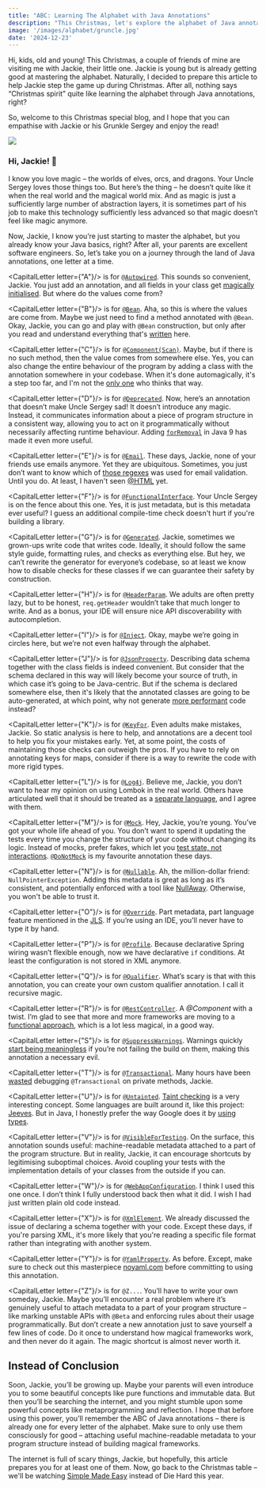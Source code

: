 ```yaml
---
title: "ABC: Learning The Alphabet with Java Annotations"
description: "This Christmas, let's explore the alphabet of Java annotations. There are so many, but how many of them truly benefit us?"
image: '/images/alphabet/gruncle.jpg'
date: '2024-12-23'
---
```



Hi, kids, old and young! This Christmas, a couple of friends of mine are visiting me with Jackie, their little one. Jackie is young but is already getting good at mastering the alphabet. Naturally, I decided to prepare this article to help Jackie step the game up during Christmas. After all, nothing says “Christmas spirit” quite like learning the alphabet through Java annotations, right?

So, welcome to this Christmas special blog, and I hope that you can empathise with Jackie or his Grunkle Sergey and enjoy the read!

![](../images/alphabet/gruncle.jpg)

<Quote
    quote="You never stop growing up. There’s always something new to learn."
    attribution="Grunkle Stan"
/>

### Hi, Jackie! 👋

I know you love magic – the worlds of elves, orcs, and dragons. Your Uncle Sergey loves those things too. But here’s the thing – he doesn’t quite like it when the real world and the magical world mix. And as magic is just a sufficiently large number of abstraction layers, it is sometimes part of his job to make this technology sufficiently less advanced so that magic doesn’t feel like magic anymore.

Now, Jackie, I know you’re just starting to master the alphabet, but you already know your Java basics, right? After all, your parents are excellent software engineers. So, let’s take you on a journey through the land of Java annotations, one letter at a time.

<CapitalLetter letter={"A"}/> is for [`@Autowired`](https://docs.spring.io/spring-framework/docs/6.2.x/javadoc-api/org/springframework/beans/factory/annotation/Autowired.html). This sounds so convenient, Jackie. You just add an annotation, and all fields in your class get [magically initialised](https://stackoverflow.com/a/31766429/1542319). But where do the values come from?

<CapitalLetter letter={"B"}/> is for [`@Bean`](https://docs.spring.io/spring-framework/docs/6.2.x/javadoc-api/org/springframework/context/annotation/Bean.html). Aha, so this is where the values are come from. Maybe we just need to find a method annotated with `@Bean`. Okay, Jackie, you can go and play with `@Bean` construction, but only after you read and understand everything that's [written](https://docs.spring.io/spring-framework/reference/core/beans/definition.html) here.

<CapitalLetter letter={"C"}/> is for [`@Component(Scan)`](https://docs.spring.io/spring-framework/docs/6.2.x/javadoc-api/org/springframework/context/annotation/ComponentScan.html). Maybe, but if there is no such method, then the value comes from somewhere else. Yes, you can also change the entire behaviour of the program by adding a class with the annotation somewhere in your codebase. When it's done automagically, it's a step too far, and I'm not the [only one](https://news.ycombinator.com/item?id=26486649) who thinks that way.

<CapitalLetter letter={"D"}/> is for [`@Deprecated`](https://docs.oracle.com/en/java/javase/21/docs/api/java.base/java/lang/Deprecated.html). Now, here’s an annotation that doesn’t make Uncle Sergey sad! It doesn’t introduce any magic. Instead, it communicates information about a piece of program structure in a consistent way, allowing you to act on it programmatically without necessarily affecting runtime behaviour. Adding [`forRemoval`](https://openjdk.org/jeps/277) in Java 9 has made it even more useful.

<CapitalLetter letter={"E"}/> is for [`@Email`](https://jakarta.ee/specifications/bean-validation/3.0/apidocs/jakarta/validation/constraints/Email.html). These days, Jackie, none of your friends use emails anymore. Yet they are ubiquitous. Sometimes, you just don’t want to know which of [those regexes](https://stackoverflow.com/questions/201323/how-can-i-validate-an-email-address-using-a-regular-expression) was used for email validation. Until you do. At least, I haven't seen [@HTML](https://stackoverflow.com/a/1732454/1542319) yet.

<CapitalLetter letter={"F"}/> is for [`@FunctionalInterface`](https://docs.oracle.com/en/java/javase/21/docs/api/java.base/java/lang/FunctionalInterface.html). Your Uncle Sergey is on the fence about this one. Yes, it is just metadata, but is this metadata ever useful? I guess an additional compile-time check doesn't hurt if you're building a library.

<CapitalLetter letter={"G"}/> is for [`@Generated`](https://docs.oracle.com/en/java/javase/21/docs/api/java.compiler/javax/annotation/processing/Generated.html). Jackie, sometimes we grown-ups write code that writes code. Ideally, it should follow the same style guide, formatting rules, and checks as everything else. But hey, we can’t rewrite the generator for everyone’s codebase, so at least we know how to disable checks for these classes if we can guarantee their safety by construction.

<CapitalLetter letter={"H"}/> is for [`@HeaderParam`](https://jakarta.ee/specifications/restful-ws/3.0/apidocs/jakarta/ws/rs/HeaderParam.html). We adults are often pretty lazy, but to be honest, `req.getHeader` wouldn’t take that much longer to write. And as a bonus, your IDE will ensure nice API discoverability with autocompletion.

<CapitalLetter letter={"I"}/> is for [`@Inject`](https://docs.oracle.com/javaee/7/api/javax/inject/Inject.html). Okay, maybe we’re going in circles here, but we’re not even halfway through the alphabet.

<CapitalLetter letter={"J"}/> is for [`@JsonProperty`](https://fasterxml.github.io/jackson-annotations/javadoc/2.6/com/fasterxml/jackson/annotation/JsonProperty.html). Describing data schema together with the class fields is indeed convenient. But consider that the schema declared in this way will likely become your source of truth, in which case it’s going to be Java-centric. But if the schema is declared somewhere else, then it's likely that the annotated classes are going to be auto-generated, at which point, why not generate [more performant](https://github.com/fasterxml/jackson-docs/wiki/presentation:-jackson-performance#compatible-not-so-easy-use-the-streaming-api) code instead?

<CapitalLetter letter={"K"}/> is for [`@KeyFor`](https://checkerframework.org/api/org/checkerframework/checker/nullness/qual/KeyFor.html). Even adults make mistakes, Jackie. So static analysis is here to help, and annotations are a decent tool to help you fix your mistakes early. Yet, at some point, the costs of maintaining those checks can outweigh the pros. If you have to rely on annotating keys for maps, consider if there is a way to rewrite the code with more rigid types.

<CapitalLetter letter={"L"}/> is for [`@Log4j`](https://projectlombok.org/api/lombok/extern/log4j/Log4j). Believe me, Jackie, you don’t want to hear my opinion on using Lombok in the real world. Others have articulated well that it should be treated as a [separate language](https://www.reddit.com/r/java/comments/1dzw92m/why_theres_no_official_api_for_java_ast/lcl3v8e/), and I agree with them.

<CapitalLetter letter={"M"}/> is for [`@Mock`](https://site.mockito.org/javadoc/current/org/mockito/Mock.html). Hey, Jackie, you’re young. You’ve got your whole life ahead of you. You don’t want to spend it updating the tests every time you change the structure of your code without changing its logic. Instead of mocks, prefer fakes, which let you [test state, not interactions](https://testing.googleblog.com/2013/03/testing-on-toilet-testing-state-vs.html). [`@DoNotMock`](https://errorprone.info/api/latest/com/google/errorprone/annotations/DoNotMock.html) is my favourite annotation these days.

<CapitalLetter letter={"N"}/> is for [`@Nullable`](https://checkerframework.org/api/org/checkerframework/checker/nullness/qual/Nullable.html). Ah, the million-dollar friend: `NullPointerException`. Adding this metadata is great as long as it’s consistent, and potentially enforced with a tool like [NullAway](https://github.com/uber/NullAway). Otherwise, you won't be able to trust it.

<CapitalLetter letter={"O"}/> is for [`@Override`](https://docs.oracle.com/en/java/javase/21/docs/api/java.base/java/lang/Override.html). Part metadata, part language feature mentioned in the [JLS](https://docs.oracle.com/javase/specs/jls/se21/html/jls-9.html#jls-9.6.4.4). If you’re using an IDE, you’ll never have to type it by hand.

<CapitalLetter letter={"P"}/> is for [`@Profile`](https://docs.spring.io/spring-framework/docs/6.2.x/javadoc-api/org/springframework/context/annotation/Profile.html). Because declarative Spring wiring wasn’t flexible enough, now we have declarative `if` conditions. At least the configuration is not stored in XML anymore.

<CapitalLetter letter={"Q"}/> is for [`@Qualifier`](https://docs.spring.io/spring-framework/docs/6.2.x/javadoc-api/org/springframework/beans/factory/annotation/Qualifier.html). What’s scary is that with this annotation, you can create your own custom qualifier annotation. I call it recursive magic.

<CapitalLetter letter={"R"}/> is for [`@RestController`](https://docs.spring.io/spring-framework/docs/6.2.x/javadoc-api/org/springframework/web/bind/annotation/RestController.html). A _@Component_ with a twist. I’m glad to see that more and more frameworks are moving to a [functional approach](https://docs.spring.io/spring-framework/reference/web/webflux-functional.html), which is a lot less magical, in a good way.

<CapitalLetter letter={"S"}/> is for [`@SuppressWarnings`](https://docs.oracle.com/en/java/javase/21/docs/api/java.base/java/lang/SuppressWarnings.html). Warnings quickly [start being meaningless](https://storage.googleapis.com/gweb-research2023-media/pubtools/4365.pdf) if you’re not failing the build on them, making this annotation a necessary evil.

<CapitalLetter letter={"T"}/> is for [`@Transactional`](https://docs.spring.io/spring-framework/docs/6.2.x/javadoc-api/org/springframework/transaction/annotation/Transactional.html). Many hours have been [wasted](https://stackoverflow.com/a/4396530/1542319) debugging `@Transactional` on private methods, Jackie.

<CapitalLetter letter={"U"}/> is for [`@Untainted`](https://checkerframework.org/api/org/checkerframework/checker/tainting/qual/Untainted.html). [Taint checking](https://en.wikipedia.org/wiki/Taint_checking) is a very interesting concept. Some languages are built around it, like this project: [Jeeves](https://github.com/jeanqasaur/jeeves). But in Java, I honestly prefer the way Google does it by [using types](https://github.com/google/closure-templates/blob/8ac5cb53e79674bb66638f2d54c9442a2faa4d16/java/src/com/google/template/soy/data/SanitizedContent.java#L55-L59).

<CapitalLetter letter={"V"}/> is for [`@VisibleForTesting`](https://guava.dev/releases/30.0-jre/api/docs/com/google/common/annotations/VisibleForTesting.html). On the surface, this annotation sounds useful: machine-readable metadata attached to a part of the program structure. But in reality, Jackie, it can encourage shortcuts by legitimising suboptimal choices. Avoid coupling your tests with the implementation details of your classes from the outside if you can.

<CapitalLetter letter={"W"}/> is for [`@WebAppConfiguration`](https://docs.spring.io/spring-framework/docs/6.2.x/javadoc-api/org/springframework/test/context/web/WebAppConfiguration.html). I think I used this one once. I don’t think I fully understood back then what it did. I wish I had just written plain old code instead.

<CapitalLetter letter={"X"}/> is for [`@XmlElement`](https://jakarta.ee/specifications/xml-binding/2.3/apidocs/javax/xml/bind/annotation/xmlelement). We already discussed the issue of declaring a schema together with your code. Except these days, if you're parsing XML, it's more likely that you're reading a specific file format rather than integrating with another system.

<CapitalLetter letter={"Y"}/> is for [`@YamlProperty`](https://github.com/beosign/snakeyaml-anno/blob/master/src/main/java/de/beosign/snakeyamlanno/property/YamlProperty.java). As before. Except, make sure to check out this masterpiece [noyaml.com](https://noyaml.com/) before committing to using this annotation.

<CapitalLetter letter={"Z"}/> is for `@Z...`. You’ll have to write your own someday, Jackie. Maybe you’ll encounter a real problem where it’s genuinely useful to attach metadata to a part of your program structure – like marking unstable APIs with `@Beta` and enforcing rules about their usage programmatically. But don’t create a new annotation just to save yourself a few lines of code. Do it once to understand how magical frameworks work, and then never do it again. The magic shortcut is almost never worth it.

## Instead of Conclusion

Soon, Jackie, you’ll be growing up. Maybe your parents will even introduce you to some beautiful concepts like pure functions and immutable data. But then you’ll be searching the internet, and you might stumble upon some powerful concepts like metaprogramming and reflection. I hope that before using this power, you’ll remember the ABC of Java annotations – there is already one for every letter of the alphabet. Make sure to only use them consciously for good – attaching useful machine-readable metadata to your program structure instead of building magical frameworks.

The internet is full of scary things, Jackie, but hopefully, this article prepares you for at least one of them. Now, go back to the Christmas table – we'll be watching [Simple Made Easy](https://www.youtube.com/watch?v=SxdOUGdseq4) instead of Die Hard this year.
